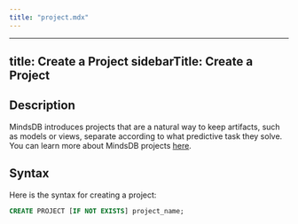 ```yaml
---
title: "project.mdx"
---
```


---
title: Create a Project
sidebarTitle: Create a Project
---

## Description

MindsDB introduces projects that are a natural way to keep artifacts, such as models or views, separate according to what predictive task they solve. You can learn more about MindsDB projects [here](/sql/project).

## Syntax

Here is the syntax for creating a project:

```sql
CREATE PROJECT [IF NOT EXISTS] project_name;
```
